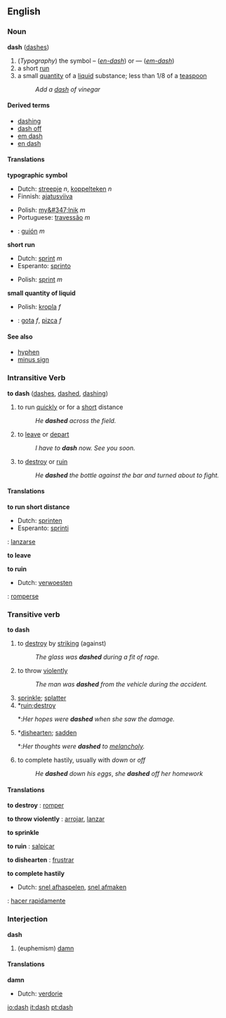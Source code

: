 ==English=={{Punctuation marks}}
===Noun===
'''dash''' ([[dashes]])

#<!--DefA-->(''Typography'') the symbol – (''[[en-dash]]'') or — (''[[em-dash]]'')
#<!--DefB-->a short [[run]]
#<!--DefC-->a small [[quantity]] of a [[liquid]] substance; less than 1/8 of a [[teaspoon]]
#: ''Add a [[dash]] of vinegar''

====Derived terms====
*[[dashing]]
*[[dash off]]
*[[em dash]]
*[[en dash]]

====Translations====
<!--DefA-->'''typographic symbol'''
{{top}}
*Dutch: [[streepje]] ''n'', [[koppelteken]] ''n''
*Finnish: [[ajatusviiva]]
{{mid}}
*Polish: [[my&#347;lnik]] ''m''
*Portuguese: [[travessão]] ''m''
*{{es}}: [[guión]] ''m''
{{bottom}}

<!--DefB-->'''short run'''
{{top}}
*Dutch: [[sprint]] ''m''
*Esperanto: [[sprinto]]
{{mid}}
*Polish: [[sprint]] ''m''
{{bottom}}

<!--DefC-->'''small quantity of liquid'''
{{top}}
*Polish: [[kropla]] ''f''
{{mid}}
*{{es}}: [[gota]] ''f'', [[pizca]] ''f''
{{bottom}}

====See also====
*[[hyphen]]
*[[minus sign]]

=== Intransitive Verb===
'''to dash''' ([[dashes]], [[dashed]], [[dashing]])

#<!--DefD-->to run [[quick]]ly or for a [[short]] distance
#:''He '''dashed''' across the field.''
#<!--DefE-->to [[leave]] or [[depart]]
#:''I have to '''dash''' now.  See you soon.''
#<!--DefF-->to [[destroy]] or [[ruin]]
#:''He '''dashed''' the bottle against the bar and turned about to fight.''

==== Translations ====
<!--DefD--> '''to run short distance'''
{{top}}
*Dutch: [[sprinten]]
*Esperanto: [[sprinti]]
{{mid}}
{{es}}: [[lanzarse]]
{{bottom}}

<!--DefE--> '''to leave'''
{{top}}
{{mid}}
{{bottom}}

<!--DefF--> '''to ruin'''
{{top}}
*Dutch: [[verwoesten]]
{{mid}}
{{es}}: [[romperse]]
{{bottom}}

=== Transitive verb ===
'''to dash'''

#<!--DefG--> to [[destroy]] by [[striking]] (against)
#: ''The glass was '''dashed''' during a fit of rage.''
#<!--DefH--> to throw [[violent]]ly
#: ''The man was '''dashed''' from the vehicle during the accident.''
#<!--DefI-->[[sprinkle]]; [[splatter]]
#<!--DefJ-->*[[ruin]];[[destroy]]
#*:''Her hopes were '''dashed''' when she saw the damage.''
#<!--DefK-->*[[dishearten]]; [[sadden]]
#*:''Her thoughts were '''dashed''' to [[melancholy]].''
#<!--DefL--> to complete hastily, usually with ''down'' or ''off''
#:''He '''dashed''' down his eggs'', ''she '''dashed''' off her homework''

====Translations ====
<!--DefG--> '''to destroy'''
{{top}}
{{mid}}
{{es}}: [[romper]]
{{bottom}}

<!--DefH--> '''to throw violently'''
{{top}}
{{mid}}
{{es}}: [[arrojar]], [[lanzar]]
{{bottom}}

<!--DefI--> '''to sprinkle'''
{{top}}
{{mid}}
{{bottom}}

<!--DefJ--> '''to ruin'''
{{top}}
{{mid}}
{{es}}: [[salpicar]]
{{bottom}}

<!--DefK--> '''to dishearten'''
{{top}}
{{mid}}
{{es}}: [[frustrar]]
{{bottom}}

<!--DefL--> '''to complete hastily'''
{{top}}
*Dutch: [[snel afhaspelen]], [[snel afmaken]]
{{mid}}
{{es}}: [[hacer rapidamente]]
{{bottom}}

=== Interjection ===
'''dash'''
#<!--DefM--> (euphemism) [[damn]]

====Translations====
<!--DefM--> '''damn'''
{{top}}
*Dutch: [[verdorie]]
{{mid}}
{{bottom}}

[[io:dash]]
[[it:dash]]
[[pt:dash]]